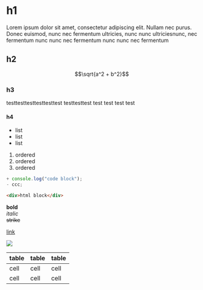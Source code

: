 # h1

Lorem ipsum dolor sit amet, consectetur adipiscing elit. Nullam nec purus. Donec euismod, nunc nec fermentum ultricies, nunc nunc ultriciesnunc, nec fermentum nunc nunc nec fermentum nunc nunc nec fermentum

## h2

$$\sqrt{a^2 + b^2}$$

### h3

<Tip info>
  testtesttesttesttesttest
  testtesttest
  test
</Tip>
<Tip success>test</Tip>
<Tip warn>test</Tip>
<Tip error>test</Tip>


#### h4

- list
- list
- list

1. ordered
2. ordered
3. ordered

```js filename="index.js"
+ console.log("code block");
- ccc;
```

```html
<div>html block</div>
```

**bold**  
_italic_  
~~strike~~

[link](https://www.google.com)

![](https://via.placeholder.com/150)

| table | table | table |
| ----- | ----- | ----- |
| cell  | cell  | cell  |
| cell  | cell  | cell  |
